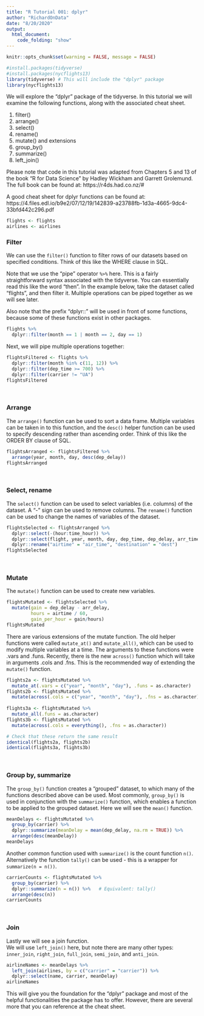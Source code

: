 ---
title: "R Tutorial 001: dplyr"
author: "RichardOnData"
date: "8/20/2020"
output: 
  html_document:
    code_folding: "show"
---

```{r setup, include=FALSE}
knitr::opts_chunk$set(warning = FALSE, message = FALSE)
```

```{r Load Libraries}
#install.packages(tidyverse)
#install.packages(nycflights13)
library(tidyverse) # This will include the "dplyr" package
library(nycflights13)
```

We will explore the "dplyr" package of the tidyverse.  In this tutorial we will examine the following functions, along with the associated cheat sheet.   

1) filter()
2) arrange()
3) select()
4) rename()
5) mutate() and extensions
6) group_by()
7) summarize()
8) left_join()

Please note that code in this tutorial was adapted from Chapters 5 and 13 of the book "R for Data Science" by Hadley Wickham and Garrett Grolemund.  The full book can be found at: https://r4ds.had.co.nz/#

A good cheat sheet for dplyr functions can be found at: https://4.files.edl.io/b9e2/07/12/19/142839-a23788fb-1d3a-4665-9dc4-33bfd442c296.pdf 

```{r Load Data}
flights <- flights
airlines <- airlines
```

### Filter ###

We can use the `filter()` function to filter rows of our datasets based on specified conditions.  Think of this like the WHERE clause in SQL.

Note that we use the "pipe" operator `%>%` here.   This is a fairly straightforward syntax associated with the tidyverse.  You can essentially read this like the word "then".   In the example below, take the dataset called "flights", and then filter it.  Multiple operations can be piped together as we will see later.

Also note that the prefix "dplyr::" will be used in front of some functions, because some of these functions exist in other packages.

```{r Example of "filter"}
flights %>%
  dplyr::filter(month == 1 | month == 2, day == 1)
```

Next, we will pipe multiple operations together:

```{r Longer example of "filter"}
flightsFiltered <- flights %>%
  dplyr::filter(month %in% c(11, 12)) %>%
  dplyr::filter(dep_time >= 700) %>%
  dplyr::filter(carrier != "UA")
flightsFiltered
```

<br>

### Arrange ###

The `arrange()` function can be used to sort a data frame.   Multiple variables can be taken in to this function, and the `desc()` helper function can be used to specify descending rather than ascending order.   Think of this like the ORDER BY clause of SQL.

```{r Example of "arrange"}
flightsArranged <- flightsFiltered %>%
  arrange(year, month, day, desc(dep_delay))
flightsArranged
```

<br>

### Select, rename ###

The `select()` function can be used to select variables (i.e. columns) of the dataset.   A "-" sign can be used to remove columns.
The `rename()` function can be used to change the names of variables of the dataset.

```{r Examples of "select" and "rename"}
flightsSelected <- flightsArranged %>%
  dplyr::select(-(hour:time_hour)) %>%
  dplyr::select(flight, year, month, day, dep_time, dep_delay, arr_time, arr_delay, carrier, origin, dest, air_time, distance) %>%
  dplyr::rename("airtime" = "air_time", "destination" = "dest")
flightsSelected
```

<br>

### Mutate ###

The `mutate()` function can be used to create new variables. 

```{r Example of "mutate"}
flightsMutated <- flightsSelected %>%
  mutate(gain = dep_delay - arr_delay,
         hours = airtime / 60,
         gain_per_hour = gain/hours)
flightsMutated
```

There are various extensions of the mutate function.  The old helper functions were called `mutate_at()` and `mutate_all()`, which can be used to modify multiple variables at a time.  The arguments to these functions were .vars and .funs.
Recently, there is the new `across()` function which will take in arguments .cols and .fns.  This is the recommended way of extending the `mutate()` function.

```{r Extensions of "mutate"}
flights2a <- flightsMutated %>%
  mutate_at(.vars = c("year", "month", "day"), .funs = as.character)
flights2b <- flightsMutated %>%
  mutate(across(.cols = c("year", "month", "day"), .fns = as.character))
  
flights3a <- flightsMutated %>%
  mutate_all(.funs = as.character)
flights3b <- flightsMutated %>%
  mutate(across(.cols = everything(), .fns = as.character))

# Check that these return the same result
identical(flights2a, flights2b)
identical(flights3a, flights3b)
```
<br>

### Group by, summarize ###

The `group_by()` function creates a "grouped" dataset, to which many of the functions described above can be used.
Most commonly, `group_by()` is used in conjunction with the `summarize()` function, which enables a function to be applied to the grouped dataset.   Here we will see the `mean()` function.

```{r Group by, summarize}
meanDelays <- flightsMutated %>%
  group_by(carrier) %>%
  dplyr::summarize(meanDelay = mean(dep_delay, na.rm = TRUE)) %>%
  arrange(desc(meanDelay))
meanDelays
```

Another common function used with `summarize()` is the count function `n()`.   
Alternatively the function `tally()` can be used - this is a wrapper for `summarize(n = n())`. 

```{r Tally}
carrierCounts <- flightsMutated %>%
  group_by(carrier) %>%
  dplyr::summarize(n = n()) %>%   # Equivalent: tally()
  arrange(desc(n))
carrierCounts
```
<br>

### Join ###

Lastly we will see a join function.  
We will use `left_join()` here, but note there are many other types: `inner_join`, `right_join`, `full_join`, `semi_join`, and `anti_join`.

```{r Join example}
airlineNames <- meanDelays %>%
  left_join(airlines, by = c("carrier" = "carrier")) %>%
  dplyr::select(name, carrier, meanDelay)
airlineNames
```

This will give you the foundation for the "dplyr" package and most of the helpful functionalities the package has to offer.   However, there are several more that you can reference at the cheat sheet.

